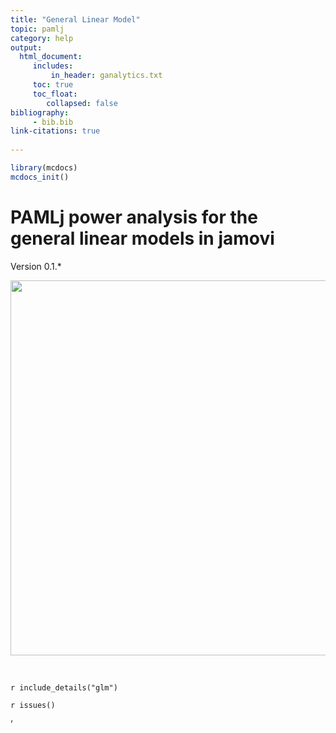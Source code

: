 ```yaml
---
title: "General Linear Model"
topic: pamlj
category: help
output: 
  html_document:
     includes:
         in_header: ganalytics.txt
     toc: true
     toc_float:
        collapsed: false
bibliography: 
     - bib.bib
link-citations: true
        
---
```



```r
library(mcdocs)
mcdocs_init()
```

# PAMLj power analysis for the general linear models in jamovi


Version 0.1.*

<center>
<img width="600" src="https://pamlj.github.io/commons/pics/ui.png" class="img-responsive" alt="">
</center>
<br>


`r include_details("glm")`


`r issues()`

'